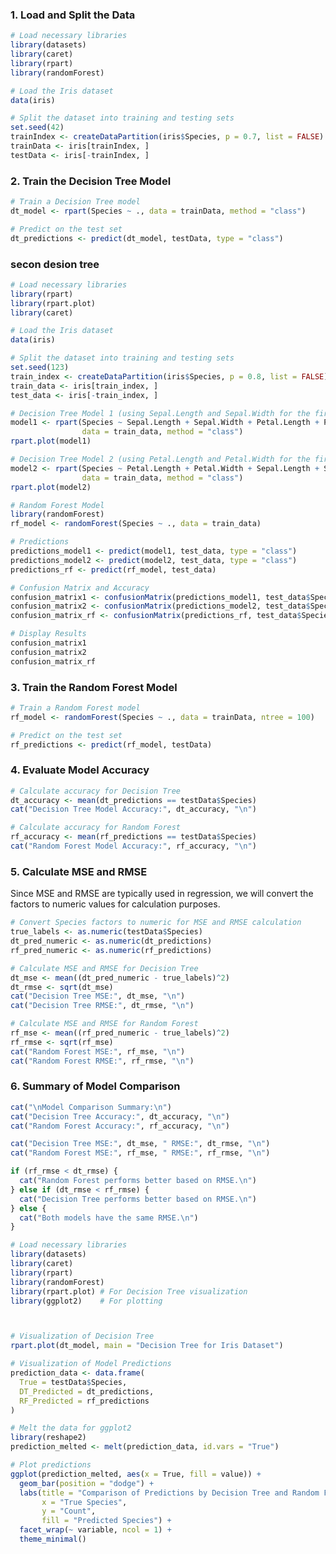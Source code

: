 
### 1. Load and Split the Data

```r
# Load necessary libraries
library(datasets)
library(caret)
library(rpart)
library(randomForest)

# Load the Iris dataset
data(iris)

# Split the dataset into training and testing sets
set.seed(42)
trainIndex <- createDataPartition(iris$Species, p = 0.7, list = FALSE)
trainData <- iris[trainIndex, ]
testData <- iris[-trainIndex, ]
```

### 2. Train the Decision Tree Model

```r
# Train a Decision Tree model
dt_model <- rpart(Species ~ ., data = trainData, method = "class")

# Predict on the test set
dt_predictions <- predict(dt_model, testData, type = "class")
```


### secon desion tree

```r
# Load necessary libraries
library(rpart)
library(rpart.plot)
library(caret)

# Load the Iris dataset
data(iris)

# Split the dataset into training and testing sets
set.seed(123)
train_index <- createDataPartition(iris$Species, p = 0.8, list = FALSE)
train_data <- iris[train_index, ]
test_data <- iris[-train_index, ]

# Decision Tree Model 1 (using Sepal.Length and Sepal.Width for the first split)
model1 <- rpart(Species ~ Sepal.Length + Sepal.Width + Petal.Length + Petal.Width, 
                data = train_data, method = "class")
rpart.plot(model1)

# Decision Tree Model 2 (using Petal.Length and Petal.Width for the first split)
model2 <- rpart(Species ~ Petal.Length + Petal.Width + Sepal.Length + Sepal.Width, 
                data = train_data, method = "class")
rpart.plot(model2)

# Random Forest Model
library(randomForest)
rf_model <- randomForest(Species ~ ., data = train_data)

# Predictions
predictions_model1 <- predict(model1, test_data, type = "class")
predictions_model2 <- predict(model2, test_data, type = "class")
predictions_rf <- predict(rf_model, test_data)

# Confusion Matrix and Accuracy
confusion_matrix1 <- confusionMatrix(predictions_model1, test_data$Species)
confusion_matrix2 <- confusionMatrix(predictions_model2, test_data$Species)
confusion_matrix_rf <- confusionMatrix(predictions_rf, test_data$Species)

# Display Results
confusion_matrix1
confusion_matrix2
confusion_matrix_rf

```


### 3. Train the Random Forest Model

```r
# Train a Random Forest model
rf_model <- randomForest(Species ~ ., data = trainData, ntree = 100)

# Predict on the test set
rf_predictions <- predict(rf_model, testData)
```

### 4. Evaluate Model Accuracy

```r
# Calculate accuracy for Decision Tree
dt_accuracy <- mean(dt_predictions == testData$Species)
cat("Decision Tree Model Accuracy:", dt_accuracy, "\n")

# Calculate accuracy for Random Forest
rf_accuracy <- mean(rf_predictions == testData$Species)
cat("Random Forest Model Accuracy:", rf_accuracy, "\n")
```

### 5. Calculate MSE and RMSE

Since MSE and RMSE are typically used in regression, we will convert the factors to numeric values for calculation purposes.

```r
# Convert Species factors to numeric for MSE and RMSE calculation
true_labels <- as.numeric(testData$Species)
dt_pred_numeric <- as.numeric(dt_predictions)
rf_pred_numeric <- as.numeric(rf_predictions)

# Calculate MSE and RMSE for Decision Tree
dt_mse <- mean((dt_pred_numeric - true_labels)^2)
dt_rmse <- sqrt(dt_mse)
cat("Decision Tree MSE:", dt_mse, "\n")
cat("Decision Tree RMSE:", dt_rmse, "\n")

# Calculate MSE and RMSE for Random Forest
rf_mse <- mean((rf_pred_numeric - true_labels)^2)
rf_rmse <- sqrt(rf_mse)
cat("Random Forest MSE:", rf_mse, "\n")
cat("Random Forest RMSE:", rf_rmse, "\n")
```

### 6. Summary of Model Comparison



```r
cat("\nModel Comparison Summary:\n")
cat("Decision Tree Accuracy:", dt_accuracy, "\n")
cat("Random Forest Accuracy:", rf_accuracy, "\n")

cat("Decision Tree MSE:", dt_mse, " RMSE:", dt_rmse, "\n")
cat("Random Forest MSE:", rf_mse, " RMSE:", rf_rmse, "\n")

if (rf_rmse < dt_rmse) {
  cat("Random Forest performs better based on RMSE.\n")
} else if (dt_rmse < rf_rmse) {
  cat("Decision Tree performs better based on RMSE.\n")
} else {
  cat("Both models have the same RMSE.\n")
}
```


```r
# Load necessary libraries
library(datasets)
library(caret)
library(rpart)
library(randomForest)
library(rpart.plot) # For Decision Tree visualization
library(ggplot2)    # For plotting



# Visualization of Decision Tree
rpart.plot(dt_model, main = "Decision Tree for Iris Dataset")

# Visualization of Model Predictions
prediction_data <- data.frame(
  True = testData$Species,
  DT_Predicted = dt_predictions,
  RF_Predicted = rf_predictions
)

# Melt the data for ggplot2
library(reshape2)
prediction_melted <- melt(prediction_data, id.vars = "True")

# Plot predictions
ggplot(prediction_melted, aes(x = True, fill = value)) +
  geom_bar(position = "dodge") +
  labs(title = "Comparison of Predictions by Decision Tree and Random Forest",
       x = "True Species",
       y = "Count",
       fill = "Predicted Species") +
  facet_wrap(~ variable, ncol = 1) +
  theme_minimal()


```

